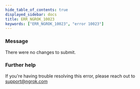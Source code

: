 ```yaml
---
hide_table_of_contents: true
displayed_sidebar: docs
title: ERR_NGROK_10023
keywords: ["ERR_NGROK_10023", "error 10023"]
---
```


### Message

There were no changes to submit.

### Further help

If you're having trouble resolving this error, please reach out to [support@ngrok.com](mailto:support@ngrok.com?subject=Help%20with%20ERR_NGROK_10023)
